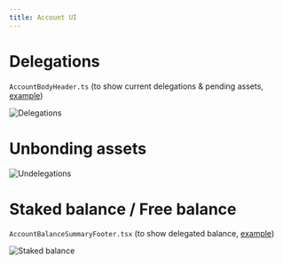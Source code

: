 ```yaml
---
title: Account UI
---
```


# Delegations

`AccountBodyHeader.ts` (to show current delegations & pending assets, [example](https://github.com/LedgerHQ/ledger-live/blob/develop/apps/ledger-live-desktop/src/renderer/families/cosmos/AccountBodyHeader.ts))

![Delegations](./images/delegations.png)

# Unbonding assets

![Undelegations](./images/delegations.png)

# Staked balance / Free balance

`AccountBalanceSummaryFooter.tsx` (to show delegated balance, [example](https://github.com/LedgerHQ/ledger-live/blob/develop/apps/ledger-live-desktop/src/renderer/families/cosmos/AccountBalanceSummaryFooter.tsx))

![Staked balance](./images/staked-balance.png)

